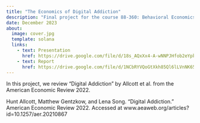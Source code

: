 ```yaml
---
title: "The Economics of Digital Addiction" 
description: "Final project for the course 88-360: Behavioral Economics"
date: December 2023
about:
  image: cover.jpg
  template: solana
  links: 
    - text: Presentation
      href: https://drive.google.com/file/d/18s_AQxXx4-A-wNNPJHfob2eYpkYnVYLQ/view?usp=sharing
    - text: Report
      href: https://drive.google.com/file/d/1NCbRYVQoGtXkh85Ql6lLVnNK65gaCP7V/view?usp=sharing
---
```


In this project, we review "Digital Addiction" by Allcott et al. from the American Economic Review 2022. 

Hunt Allcott, Matthew Gentzkow, and Lena Song. “Digital Addiction.” American Economic Review 2022.
Accessed at www.aeaweb.org/articles?id=10.1257/aer.20210867